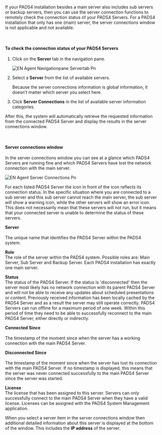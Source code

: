 If your PADS4 installation besides a main server also includes sub servers or backup servers, then you can use the server connection functions to remotely check the connection status of your PADS4 Servers. For a PADS4 installation that only has one (main) server, the server connections window is not applicable and not available.

 

#### **To check the connection status of your PADS4 Servers**

1. Click on the **Server** tab in the navigation pane.

   ![EN Agent Navigationpane Servertab Pn](/images/digital-signage/windows-applications/agent/remote-management-and-monitoring/EN-Agent-Navigationpane-Servertab.png)
2. Select a **Server** from the list of available servers.

   Because the server connections information is global information, it doesn't matter which server you select here.
3. Click **Server Connections** in the list of available server information categories.

After this, the system will automatically retrieve the requested information from the connected PADS4 Server and display the results in the server connections window.

 

#### **Server connections window**

In the server connections window you can see at a glance which PADS4 Servers are running fine and which PADS4 Servers have lost the network connection with the main server.

![EN Agent Server Connections Pn](/images/digital-signage/windows-applications/agent/remote-management-and-monitoring/EN-Agent-ServerConnections.png)

<Tip>
  For each listed PADS4 Server the icon in front of the icon reflects its connection status. In the specific situation where you are connected to a sub server and this sub server cannot reach the main server, the sub server will show a warning icon, while the other servers will show an error icon. This does not necessarily mean that these servers will not run, but it means that your connected server is unable to determine the status of these servers.
</Tip>

**Server**\
\
The unique name that identifies the PADS4 Server within the PADS4 system.

**Role**\
The role of the server within the PADS4 system. Possible roles are: Main Server, Sub Server and Backup Server. Each PADS4 installation has exactly one main server.

**Status**\
The status of the PADS4 Server. If the status is 'disconnected' then the server most likely has no network connection with its parent PADS4 Server and will not be able to receive any updates about scheduled presentations or content. Previously received information has been locally cached by the PADS4 Server and as a result the server may still operate correctly. PADS4 Servers can run offline for a maximum period of one week. Within this period of time they need to be able to successfully reconnect to the main PADS4 Server, either directly or indirectly.

**Connected Since**\
\
The timestamp of the moment since when the server has a working connection with the main PADS4 Server.

**Disconnected Since**\
\
The timestamp of the moment since when the server has lost its connection with the main PADS4 Server. If no timestamp is displayed, this means that the server was never connected successfully to the main PADS4 Server since the server was started.

**License**\
The license that has been assigned to this server. Servers can only successfully connect to the main PADS4 Server when they have a valid license. Licenses can be assigned with the PADS4 System Management application.

When you select a server item in the server connections window then additional detailed information about this server is displayed at the bottom of the window. This includes the **IP address** of the server.
